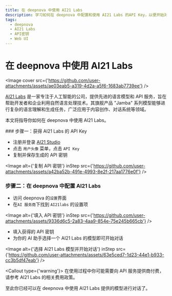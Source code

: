 ```yaml
---
title: 在 deepnova 中使用 AI21 Labs
description: 学习如何在 deepnova 中配置和使用 AI21 Labs 的API Key，以便开始对话和交互。
tags:
  - deepnova
  - AI21 Labs
  - API密钥
  - Web UI
---
```


# 在 deepnova 中使用 AI21 Labs

<Image cover src={'https://github.com/user-attachments/assets/ae03eab5-a319-4d2a-a5f6-1683ab7739ee'} />

[AI21 Labs](https://www.ai21.com/) 是一家专注于人工智能的公司，提供先进的语言模型和 API 服务，旨在帮助开发者和企业利用自然语言处理技术。其旗舰产品 "Jamba" 系列模型能够进行复杂的语言理解和生成任务，广泛应用于内容创作、对话系统等领域。

本文将指导你如何在 deepnova 中使用 AI21 Labs。

<Steps>
  ### 步骤一：获得 AI21 Labs 的 API Key

  - 注册并登录 [AI21 Studio](https://studio.ai21.com)
  - 点击 `用户头像` 菜单，点击 `API Key`
  - 复制并保存生成的 API 密钥

  <Image alt={'复制 API 密钥'} inStep src={'https://github.com/user-attachments/assets/a42ba52b-491e-4993-8e2f-217aa1776e0f'} />

  ### 步骤二：在 deepnova 中配置 AI21 Labs

  - 访问 deepnova 的`设置`界面
  - 在`AI 服务商`下找到 `AI21labs` 的设置项

  <Image alt={'填入 API 密钥'} inStep src={'https://github.com/user-attachments/assets/9336d6c5-2a83-4aa9-854e-75e245b665cb'} />

  - 填入获得的 API 密钥
  - 为你的 AI 助手选择一个 AI21 Labs 的模型即可开始对话

  <Image alt={'选择 AI21 Labs 模型并开始对话'} inStep src={'https://github.com/user-attachments/assets/63e5ced7-1d23-44e1-b933-cc3b5df47eab'} />

  <Callout type={'warning'}>
    在使用过程中你可能需要向 API 服务提供商付费，请参考 AI21 Labs 的相关费用政策。
  </Callout>
</Steps>

至此你已经可以在 deepnova 中使用 AI21 Labs 提供的模型进行对话了。
